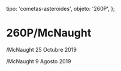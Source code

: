 
  tipo: 'cometas-asteroides',
  objeto: '260P',
};

# 260P/McNaught

<Imagen
  src="registro/260P_20191025_260p_20191025_i88.jpg"
  fecha="20191025"
/>

/McNaught 25 Octubre 2019

<Imagen
  src="registro/260P_20190809_260p_20190809i88.jpg"
  fecha="20190809"
/>

/McNaught 9 Agosto 2019